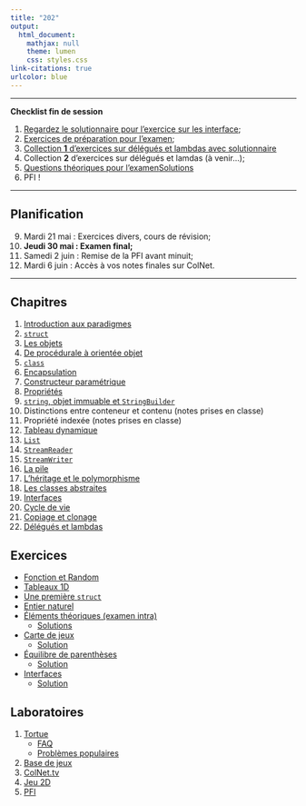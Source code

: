 ```yaml
---
title: "202"
output:
  html_document:
    mathjax: null
    theme: lumen
    css: styles.css
link-citations: true
urlcolor: blue
---
```


----

**Checklist fin de session**

1. [Regardez le solutionnaire pour l'exercice sur les interface](ex/SolExInterface.zip);
2. [Exercices de préparation pour l'examen](ex/formatifExamF.html);
3. [Collection **1** d'exercices sur délégués et lambdas avec solutionnaire](ex/ExLambda1.zip)
4. Collection **2** d'exercices sur délégués et lamdas (à venir...);
5. [Questions théoriques pour l'examen](rev/prepex2.html)[Solutions](rev/prepex2S.html)
6. PFI !

----

## Planification 
9. Mardi 21 mai : Exercices divers, cours de révision;
10. **Jeudi 30 mai : Examen final;**
11. Samedi 2 juin : Remise de la PFI avant minuit;
12. Mardi 6 juin : Accès à vos notes finales sur ColNet.
 
----

## Chapitres
1. [Introduction aux paradigmes](ch1/chapitre1.html)
2. [`struct`](ch2/chapitre2.html)
3. [Les objets](ch4/chapitre4.html)
4. [De procédurale à orientée objet](ch3/chapitre3.html)
5. [`class`](ch5/chapitre5.html)
6. [Encapsulation](ch6/chapitre6.html)
7. [Constructeur paramétrique](ch7/chapitre7.html)
8. [Propriétés](ch8/chapitre8.html)
9. [`string`, objet immuable et `StringBuilder`](ch9/chapitre9.html)
10. Distinctions entre conteneur et contenu (notes prises en classe)
11. Propriété indexée (notes prises en classe)
12. [Tableau dynamique](ch11/chapitre11.html)
13. [`List`](List.pdf)
14. [`StreamReader`](Fichier.pdf)
15. [`StreamWriter`](ch12/chapitre12.html)
16. [La pile](ch13/chapitre13.html)
17. [L'héritage et le polymorphisme](ch15/chapitre15.html)
18. [Les classes abstraites](ch16/chapitre16.html)
19. [Interfaces](ch17/chapitre17.html)
20. [Cycle de vie](ch18/chapitre18.html)
21. [Copiage et clonage](ch19/chapitre19.html)
22. [Délégués et lambdas](ch20/chapitre20.html)

## Exercices
* [Fonction et Random](rev/exercices.html)
* [Tableaux 1D](rev/exercices2.html)
* [Une première `struct`](ch2/exercices.html)
* [Entier naturel](ex/1.html)
* [Éléments théoriques (examen intra)](rev/prepex1.html)
	* [Solutions](rev/prepex1S.html) 
* [Carte de jeux](ex/2.html)
	* [Solution](Exercice_CarteDeJeu.zip)
* [Équilibre de parenthèses](ex/3.html)
	* [Solution](ex/SolutionParenthèses.zip)
* [Interfaces](ex/4.html)
	* [Solution](ex/SolExInterface.zi)

## Laboratoires
1. [Tortue](lab/1.html)
	* [FAQ](lab/1f.html)
	* [Problèmes populaires](lab/1r.html)
2. [Base de jeux](lab/2.html)
3. [ColNet.tv](lab/3.html)
4. [Jeu 2D](lab/4.html)
5. [PFI](pfi/pfi.html)
